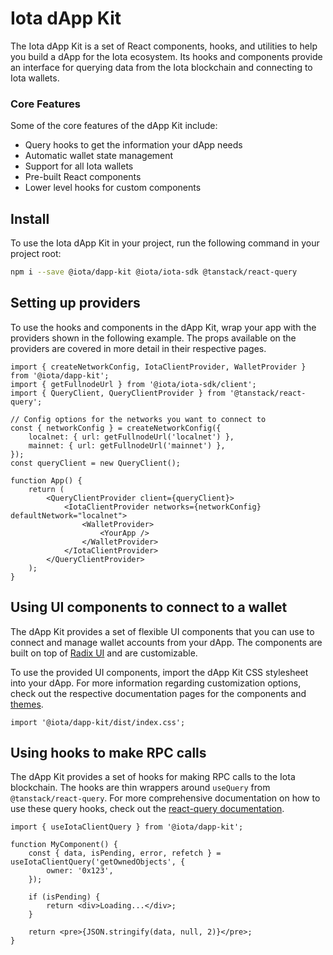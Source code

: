 # Iota dApp Kit

The Iota dApp Kit is a set of React components, hooks, and utilities to help you build a dApp for the
Iota ecosystem. Its hooks and components provide an interface for querying data from the Iota
blockchain and connecting to Iota wallets.

### Core Features

Some of the core features of the dApp Kit include:

- Query hooks to get the information your dApp needs
- Automatic wallet state management
- Support for all Iota wallets
- Pre-built React components
- Lower level hooks for custom components

## Install

To use the Iota dApp Kit in your project, run the following command in your project root:

```sh npm2yarn
npm i --save @iota/dapp-kit @iota/iota-sdk @tanstack/react-query
```

## Setting up providers

To use the hooks and components in the dApp Kit, wrap your app with the providers shown in the
following example. The props available on the providers are covered in more detail in their
respective pages.

```tsx
import { createNetworkConfig, IotaClientProvider, WalletProvider } from '@iota/dapp-kit';
import { getFullnodeUrl } from '@iota/iota-sdk/client';
import { QueryClient, QueryClientProvider } from '@tanstack/react-query';

// Config options for the networks you want to connect to
const { networkConfig } = createNetworkConfig({
	localnet: { url: getFullnodeUrl('localnet') },
	mainnet: { url: getFullnodeUrl('mainnet') },
});
const queryClient = new QueryClient();

function App() {
	return (
		<QueryClientProvider client={queryClient}>
			<IotaClientProvider networks={networkConfig} defaultNetwork="localnet">
				<WalletProvider>
					<YourApp />
				</WalletProvider>
			</IotaClientProvider>
		</QueryClientProvider>
	);
}
```

## Using UI components to connect to a wallet

The dApp Kit provides a set of flexible UI components that you can use to connect and manage wallet
accounts from your dApp. The components are built on top of
[Radix UI](https://www.radix-ui.com/primitives) and are customizable.

To use the provided UI components, import the dApp Kit CSS stylesheet into your dApp. For more
information regarding customization options, check out the respective documentation pages for the
components and [themes](https://docs.iota.org/references/ts-sdk/dapp-kit/themes).

```tsx
import '@iota/dapp-kit/dist/index.css';
```

## Using hooks to make RPC calls

The dApp Kit provides a set of hooks for making RPC calls to the Iota blockchain. The hooks are thin
wrappers around `useQuery` from `@tanstack/react-query`. For more comprehensive documentation on how
to use these query hooks, check out the
[react-query documentation](https://tanstack.com/query/latest/docs/react/overview).

```tsx
import { useIotaClientQuery } from '@iota/dapp-kit';

function MyComponent() {
	const { data, isPending, error, refetch } = useIotaClientQuery('getOwnedObjects', {
		owner: '0x123',
	});

	if (isPending) {
		return <div>Loading...</div>;
	}

	return <pre>{JSON.stringify(data, null, 2)}</pre>;
}
```
